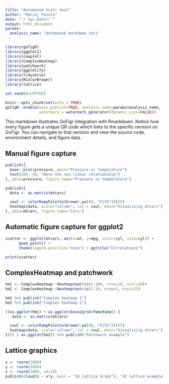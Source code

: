 ```yaml
---
title: "Automated knitr test"
author: "Maciej Pacula"
date: "`r Sys.Date()`"
output: html_document
params:
  analysis_name: "Automated markdown test"
---
```


```r
library(gofigR)
library(ggplot2)
library(cowplot)
library(ComplexHeatmap)
library(patchwork)
library(ggplotify)
library(tidyverse)
library(RColorBrewer)
library(lattice)

set.seed(0xC0FFEE)

knitr::opts_chunk$set(echo = TRUE)
gofigR::enable(auto_publish=TRUE, analysis_name=params$analysis_name,
               watermark = watermark_generator(dynamic_size=FALSE))
```

This markdown illustrates GoFigr integration with Rmarkdown. Notice how every figure gets a unique QR code which links to the specific revision on GoFigr. You can navigate to that revision and view the source code, environment details, and figure data.

## Manual figure capture

```r
publish({
  base::plot(pressure, main="Pressure vs temperature")
  text(200, 50, "Note the non-linear relationship")
}, data=pressure, figure_name="Pressure vs temperature")

publish({
  data <- as.matrix(mtcars)

  coul <- colorRampPalette(brewer.pal(8, "PiYG"))(25)
  heatmap(data, scale="column", col = coul, main="Visualizing mtcars")
}, data=mtcars, figure_name="Cars")
```

## Automatic figure capture for ggplot2

```r
scatter <- ggplot(mtcars, aes(x=wt, y=mpg, color=cyl, size=cyl)) +
      geom_point() +
      theme(legend.position="none") + ggtitle("Correlations")

print(scatter)
```

## ComplexHeatmap and patchwork

```r
hm1 <- ComplexHeatmap::Heatmap(matrix(1:100, nrow=10, ncol=10))
hm2 <- ComplexHeatmap::Heatmap(matrix(1:10, nrow=5, ncol=2))

hm1 %>% publish("Complex heatmap 1")
hm2 %>% publish("Complex heatmap 2")
```

```r
((as.ggplot(hm1) + as.ggplot(base2grob(function() {
   data <- as.matrix(mtcars)

  coul <- colorRampPalette(brewer.pal(8, "PiYG"))(25)
  heatmap(data, scale="column", col = coul, main="Visualizing mtcars")
}))) / as.ggplot(hm2)) %>% publish("Patchwork example")
```


## Lattice graphics

```r
x <- rnorm(1000)
y <- rnorm(1000)
z <- rnorm(1000, sd=10) 
publish(cloud(z ~ x*y, main = "3D Lattice Graph"), "3D lattice example")
```
